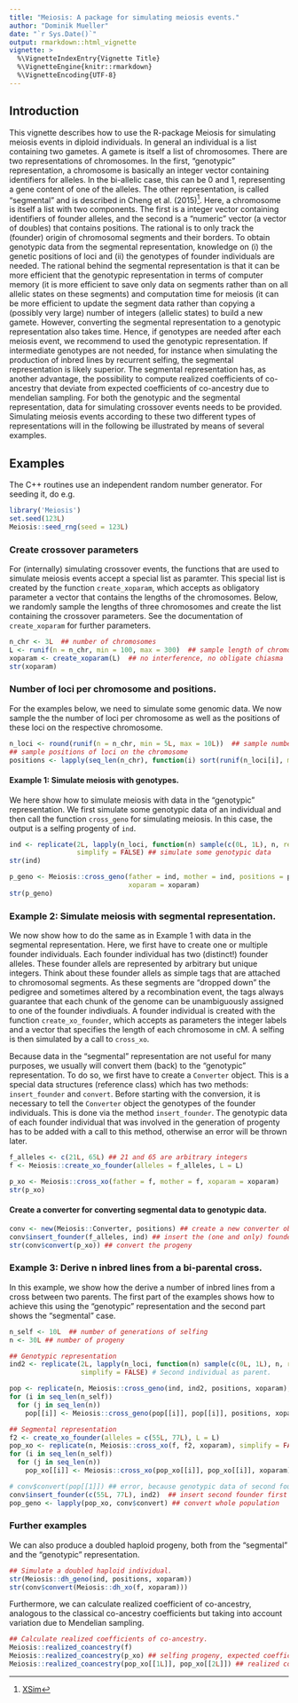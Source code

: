 ```yaml
---
title: "Meiosis: A package for simulating meiosis events."
author: "Dominik Mueller"
date: "`r Sys.Date()`"
output: rmarkdown::html_vignette
vignette: >
  %\VignetteIndexEntry{Vignette Title}
  %\VignetteEngine{knitr::rmarkdown}
  %\VignetteEncoding{UTF-8}
---
```


## Introduction
This vignette describes how to use the R-package Meiosis for simulating meiosis
events in diploid individuals. In general an individual is a list containing two
gametes. A gamete is itself a list of chromosomes. There are two representations
of chromosomes. In the first, "genotypic" representation, a chromosome is
basically an integer vector containing identifiers for alleles. In the
bi-allelic case, this can be 0 and 1, representing a gene content of one of the
alleles. The other representation, is called "segmental" and is described in
Cheng et al. (2015)^[[XSim](https://doi.org/10.1534/g3.115.016683)]. Here, a
chromosome is itself a list with two components. The first is a integer vector
containing identifiers of founder alleles, and the second is a "numeric" vector
(a vector of doubles) that contains positions. The rational is to only track the
(founder) origin of chromosomal segments and their borders. To obtain genotypic
data from the segmental representation, knowledge on (i) the genetic positions
of loci and (ii) the genotypes of founder individuals are needed. The rational
behind the segmental representation is that it can be more efficient that the
genotypic representation in terms of computer memory (it is more efficient to
save only data on segments rather than on all allelic states on these segments)
and computation time for meiosis (it can be more efficient to update the segment
data rather than copying a (possibly very large) number of integers (allelic
states) to build a new gamete. However, converting the segmental representation
to a genotypic representation also takes time. Hence, if genotypes are needed
after each meiosis event, we recommend to used the genotypic representation. If
intermediate genotypes are not needed, for instance when simulating the
production of inbred lines by recurrent selfing, the segmental representation is
likely superior. The segmental representation has, as another advantage, the
possibility to compute realized coefficients of co-ancestry that deviate from
expected coefficients of co-ancestry due to mendelian sampling. For both the
genotypic and the segmental representation, data for simulating crossover events
needs to be provided. Simulating meiosis events according to these two different
types of representations will in the following be illustrated by means of
several examples.

## Examples
The C++ routines use an independent random number generator. For seeding it, do e.g.
```r
library('Meiosis')
set.seed(123L)
Meiosis::seed_rng(seed = 123L)
```

### Create crossover parameters
For (internally) simulating crossover events, the functions that are used to simulate meiosis
events accept a special list as paramter. This special list is created by the function
`create_xoparam`, which accepts as obligatory parameter a vector that contains the lengths
of the chromosomes. Below, we randomly sample the lengths of three chromosomes and create the
list containing the crossover parameters. See the documentation of `create_xoparam` for further
parameters.

```r
n_chr <- 3L  ## number of chromosomes
L <- runif(n = n_chr, min = 100, max = 300)  ## sample length of chromosomes in cM
xoparam <- create_xoparam(L)  ## no interference, no obligate chiasma
str(xoparam)
```

### Number of loci per chromosome and positions.
For the examples below, we need to simulate some genomic data. We now sample the the number of
loci per chromosome as well as the positions of these loci on the respective chromosome.

```r
n_loci <- round(runif(n = n_chr, min = 5L, max = 10L))  ## sample number of loci per chromosome
## sample positions of loci on the chromosome
positions <- lapply(seq_len(n_chr), function(i) sort(runif(n_loci[i], min = 0, max = L[i])))
```

#### Example 1: Simulate meiosis with genotypes.
We here show how to simulate meiosis with data in the "genotypic" representation. We first
simulate some genotypic data of an individual and then call the function `cross_geno` for
simulating meiosis. In this case, the output is a selfing progenty of `ind`.

```r
ind <- replicate(2L, lapply(n_loci, function(n) sample(c(0L, 1L), n, replace = TRUE)),
                 simplify = FALSE) ## simulate some genotypic data
str(ind)

p_geno <- Meiosis::cross_geno(father = ind, mother = ind, positions = positions,
                              xoparam = xoparam)
str(p_geno)
```

### Example 2: Simulate meiosis with segmental representation.
We now show how to do the same as in Example 1 with data in the segmental
representation. Here, we first have to create one or multiple founder
individuals. Each founder individual has two (distinct!) founder alleles. These
founder allels are represented by arbitrary but unique integers. Think about
these founder allels as simple tags that are attached to chromosomal segments.
As these segments are "dropped down" the pedigree and sometimes altered by a
recombination event, the tags always guarantee that each chunk of the genome can
be unambiguously assigned to one of the founder indivdiuals. A founder
individual is created with the function `create_xo_founder`, which accepts as
parameters the integer labels and a vector that specifies the length of each
chromosome in cM. A selfing is then simulated by a call to `cross_xo`.

Because data in the "segmental" representation are not useful for many purposes,
we usually will convert them (back) to the "genotypic" representation. To do so,
we first have to create a `Converter` object. This is a special data structures
(reference class) which has two methods: `insert_founder` and `convert`. Before
starting with the conversion, it is necessary to tell the `Converter` object the
genotypes of the founder individuals. This is done via the method
`insert_founder`. The genotypic data of each founder individual that was
involved in the generation of progenty has to be added with a call to this
method, otherwise an error will be thrown later.

```r
f_alleles <- c(21L, 65L) ## 21 and 65 are arbitrary integers
f <- Meiosis::create_xo_founder(alleles = f_alleles, L = L)

p_xo <- Meiosis::cross_xo(father = f, mother = f, xoparam = xoparam)
str(p_xo)
```

#### Create a converter for converting segmental data to genotypic data.
```r
conv <- new(Meiosis::Converter, positions) ## create a new converter object
conv$insert_founder(f_alleles, ind) ## insert the (one and only) founder
str(conv$convert(p_xo)) ## convert the progeny
```

### Example 3: Derive n inbred lines from a bi-parental cross.
In this example, we show how the derive a number of inbred lines from a cross between two
parents. The first part of the examples shows how to achieve this using the "genotypic"
representation and the second part shows the "segmental" case.

```r
n_self <- 10L  ## number of generations of selfing
n <- 30L ## number of progeny

## Genotypic representation
ind2 <- replicate(2L, lapply(n_loci, function(n) sample(c(0L, 1L), n, replace = TRUE)),
                  simplify = FALSE) # Second individual as parent.

pop <- replicate(n, Meiosis::cross_geno(ind, ind2, positions, xoparam), simplify = FALSE)
for (i in seq_len(n_self))
  for (j in seq_len(n))
    pop[[i]] <- Meiosis::cross_geno(pop[[i]], pop[[i]], positions, xoparam)

## Segmental representation
f2 <- create_xo_founder(alleles = c(55L, 77L), L = L)
pop_xo <- replicate(n, Meiosis::cross_xo(f, f2, xoparam), simplify = FALSE)
for (i in seq_len(n_self))
  for (j in seq_len(n))
    pop_xo[[i]] <- Meiosis::cross_xo(pop_xo[[i]], pop_xo[[i]], xoparam)

# conv$convert(pop[[1]]) ## error, because genotypic data of second founder not present
conv$insert_founder(c(55L, 77L), ind2)  ## insert second founder first
pop_geno <- lapply(pop_xo, conv$convert) ## convert whole population
```

### Further examples
We can also produce a doubled haploid progeny, both from the "segmental" and the "genotypic"
representation.

```r
## Simulate a doubled haploid individual.
str(Meiosis::dh_geno(ind, positions, xoparam))
str(conv$convert(Meiosis::dh_xo(f, xoparam)))
```

Furthermore, we can calculate realized coefficient of co-ancestry, analogous to the classical
co-ancestry coefficients but taking into account variation due to Mendelian sampling.
```r
## Calculate realized coefficients of co-ancestry.
Meiosis::realized_coancestry(f)
Meiosis::realized_coancestry(p_xo) ## selfing progeny, expected coefficient is 0.75.
Meiosis::realized_coancestry(pop_xo[[1L]], pop_xo[[2L]]) ## realized co-ancestry of two full-sibs.
```
